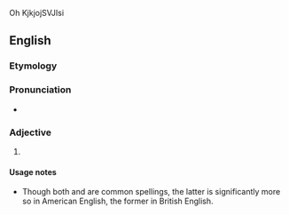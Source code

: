 
Oh
KjkjojSVJIsi

==English==

===Etymology===
{{suffix|en|judgement|al}}

===Pronunciation===
* {{audio|En-us-judgemental.ogg|Audio (US)|lang=en}}

===Adjective===
{{en-adj}}

# {{alternative spelling of|judgmental|lang=en}}

====Usage notes====
* Though both {{m|en||judgemental}} and {{m|en|judgmental}} are common spellings, the latter is significantly more so in American English, the former in British English.